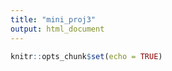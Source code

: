 ```yaml
---
title: "mini_proj3"
output: html_document
---
```


```r
knitr::opts_chunk$set(echo = TRUE)
```

